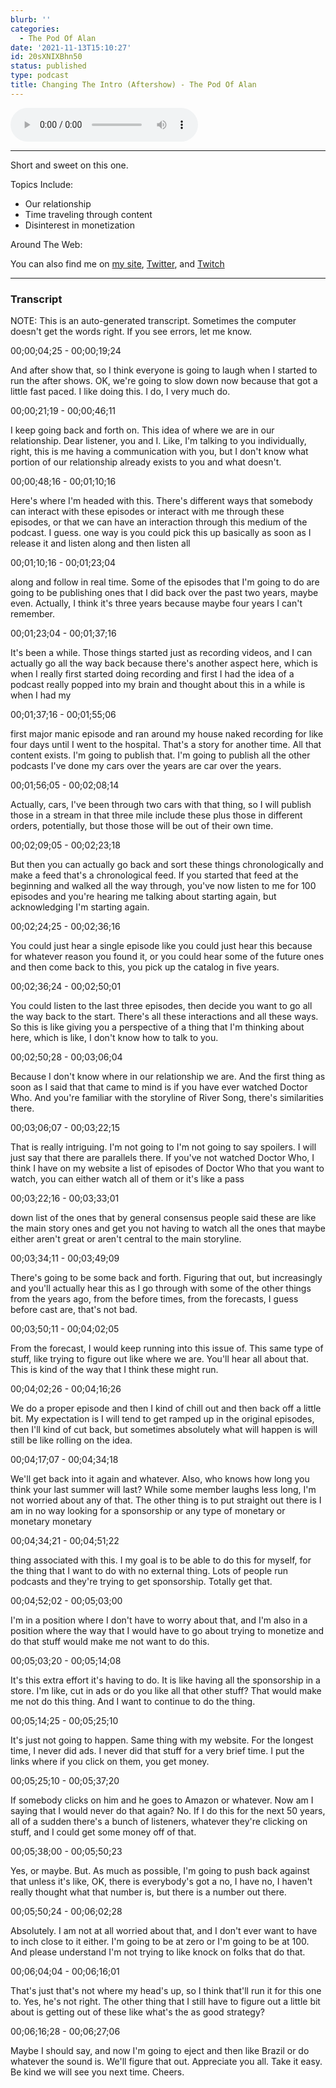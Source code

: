 ```yaml
---
blurb: ''
categories:
  - The Pod Of Alan
date: '2021-11-13T15:10:27'
id: 20sXNIXBhn50
status: published
type: podcast
title: Changing The Intro (Aftershow) - The Pod Of Alan
---
```


<audio controls><source src="https://cdn.simplecast.com/audio/f900955e-9fdd-4695-bf12-22eeee2f4d9e/episodes/dd6c5038-d438-4916-9092-b1343c37557d/audio/2d7c1bde-dbf0-453c-8edd-d1082581cee3/default_tc.mp3" type="audio/mpeg" />Unfortunately, your browser does not support embedding the podcast.</audio>

---

Short and sweet on this one. 

Topics Include:

- Our relationship
- Time traveling through content 
- Disinterest in monetization

Around The Web:

You can also find me on [my site](https://www.alanwsmith.com), [Twitter](https://twitter.com/TheIdOfAlan), and [Twitch](https://www.twitch.tv/theidofalan)

---

### Transcript

NOTE: This is an auto-generated transcript. Sometimes the computer doesn't get the words right. If you see errors, let me know.

00;00;04;25 - 00;00;19;24

And after show that, so I think everyone is going to laugh when I started to run the after shows. OK, we're going to slow down now because that got a little fast paced. I like doing this. I do, I very much do.

00;00;21;19 - 00;00;46;11

I keep going back and forth on. This idea of where we are in our relationship. Dear listener, you and I. Like, I'm talking to you individually, right, this is me having a communication with you, but I don't know what portion of our relationship already exists to you and what doesn't.

00;00;48;16 - 00;01;10;16

Here's where I'm headed with this. There's different ways that somebody can interact with these episodes or interact with me through these episodes, or that we can have an interaction through this medium of the podcast. I guess. one way is you could pick this up basically as soon as I release it and listen along and then listen all

00;01;10;16 - 00;01;23;04

along and follow in real time. Some of the episodes that I'm going to do are going to be publishing ones that I did back over the past two years, maybe even. Actually, I think it's three years because maybe four years I can't remember.

00;01;23;04 - 00;01;37;16

It's been a while. Those things started just as recording videos, and I can actually go all the way back because there's another aspect here, which is when I really first started doing recording and first I had the idea of a podcast really popped into my brain and thought about this in a while is when I had my

00;01;37;16 - 00;01;55;06

first major manic episode and ran around my house naked recording for like four days until I went to the hospital. That's a story for another time. All that content exists. I'm going to publish that. I'm going to publish all the other podcasts I've done my cars over the years are car over the years.

00;01;56;05 - 00;02;08;14

Actually, cars, I've been through two cars with that thing, so I will publish those in a stream in that three mile include these plus those in different orders, potentially, but those those will be out of their own time.

00;02;09;05 - 00;02;23;18

But then you can actually go back and sort these things chronologically and make a feed that's a chronological feed. If you started that feed at the beginning and walked all the way through, you've now listen to me for 100 episodes and you're hearing me talking about starting again, but acknowledging I'm starting again.

00;02;24;25 - 00;02;36;16

You could just hear a single episode like you could just hear this because for whatever reason you found it, or you could hear some of the future ones and then come back to this, you pick up the catalog in five years.

00;02;36;24 - 00;02;50;01

You could listen to the last three episodes, then decide you want to go all the way back to the start. There's all these interactions and all these ways. So this is like giving you a perspective of a thing that I'm thinking about here, which is like, I don't know how to talk to you.

00;02;50;28 - 00;03;06;04

Because I don't know where in our relationship we are. And the first thing as soon as I said that that came to mind is if you have ever watched Doctor Who. And you're familiar with the storyline of River Song, there's similarities there.

00;03;06;07 - 00;03;22;15

That is really intriguing. I'm not going to I'm not going to say spoilers. I will just say that there are parallels there. If you've not watched Doctor Who, I think I have on my website a list of episodes of Doctor Who that you want to watch, you can either watch all of them or it's like a pass

00;03;22;16 - 00;03;33;01

down list of the ones that by general consensus people said these are like the main story ones and get you not having to watch all the ones that maybe either aren't great or aren't central to the main storyline.

00;03;34;11 - 00;03;49;09

There's going to be some back and forth. Figuring that out, but increasingly and you'll actually hear this as I go through with some of the other things from the years ago, from the before times, from the forecasts, I guess before cast are, that's not bad.

00;03;50;11 - 00;04;02;05

From the forecast, I would keep running into this issue of. This same type of stuff, like trying to figure out like where we are. You'll hear all about that. This is kind of the way that I think these might run.

00;04;02;26 - 00;04;16;26

We do a proper episode and then I kind of chill out and then back off a little bit. My expectation is I will tend to get ramped up in the original episodes, then I'll kind of cut back, but sometimes absolutely what will happen is will still be like rolling on the idea.

00;04;17;07 - 00;04;34;18

We'll get back into it again and whatever. Also, who knows how long you think your last summer will last? While some member laughs less long, I'm not worried about any of that. The other thing is to put straight out there is I am in no way looking for a sponsorship or any type of monetary or monetary monetary

00;04;34;21 - 00;04;51;22

thing associated with this. I my goal is to be able to do this for myself, for the thing that I want to do with no external thing. Lots of people run podcasts and they're trying to get sponsorship. Totally get that.

00;04;52;02 - 00;05;03;00

I'm in a position where I don't have to worry about that, and I'm also in a position where the way that I would have to go about trying to monetize and do that stuff would make me not want to do this.

00;05;03;20 - 00;05;14;08

It's this extra effort it's having to do. It is like having all the sponsorship in a store. I'm like, cut in ads or do you like all that other stuff? That would make me not do this thing. And I want to continue to do the thing.

00;05;14;25 - 00;05;25;10

It's just not going to happen. Same thing with my website. For the longest time, I never did ads. I never did that stuff for a very brief time. I put the links where if you click on them, you get money.

00;05;25;10 - 00;05;37;20

If somebody clicks on him and he goes to Amazon or whatever. Now am I saying that I would never do that again? No. If I do this for the next 50 years, all of a sudden there's a bunch of listeners, whatever they're clicking on stuff, and I could get some money off of that.

00;05;38;00 - 00;05;50;23

Yes, or maybe. But. As much as possible, I'm going to push back against that unless it's like, OK, there is everybody's got a no, I have no, I haven't really thought what that number is, but there is a number out there.

00;05;50;24 - 00;06;02;28

Absolutely. I am not at all worried about that, and I don't ever want to have to inch close to it either. I'm going to be at zero or I'm going to be at 100. And please understand I'm not trying to like knock on folks that do that.

00;06;04;04 - 00;06;16;01

That's just that's not where my head's up, so I think that'll run it for this one to. Yes, he's not right. The other thing that I still have to figure out a little bit about is getting out of these like what's the as good strategy?

00;06;16;28 - 00;06;27;06

Maybe I should say, and now I'm going to eject and then like Brazil or do whatever the sound is. We'll figure that out. Appreciate you all. Take it easy. Be kind we will see you next time. Cheers.



